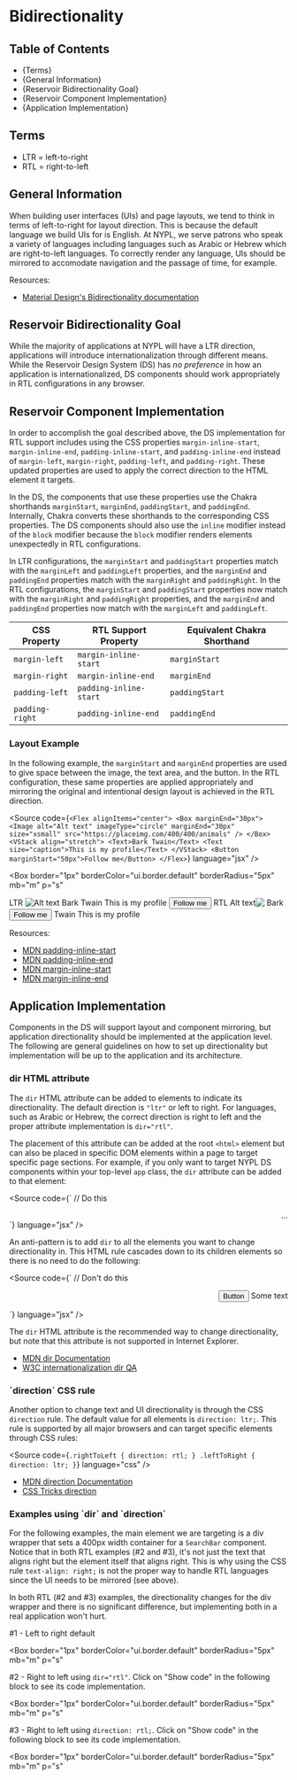 

<Meta title="Style Guide/Bidirectionality" />

# Bidirectionality

## Table of Contents

- {<Link href="#terms" target="_self">Terms</Link>}
- {<Link href="#general-information" target="_self">General Information</Link>}
- {<Link href="#reservoir-bidirectionality-goal" target="_self">Reservoir Bidirectionality Goal</Link>}
- {<Link href="#reservoir-component-implementation" target="_self">Reservoir Component Implementation</Link>}
- {<Link href="#application-implementation" target="_self">Application Implementation</Link>}

## Terms

- LTR = left-to-right
- RTL = right-to-left

## General Information

When building user interfaces (UIs) and page layouts, we tend to think in terms
of left-to-right for layout direction. This is because the default language we
build UIs for is English. At NYPL, we serve patrons who speak a variety of
languages including languages such as Arabic or Hebrew which are right-to-left
languages. To correctly render any language, UIs should be mirrored to accomodate
navigation and the passage of time, for example.

Resources:

- [Material Design's Bidirectionality documentation](https://material.io/design/usability/bidirectionality.html)

## Reservoir Bidirectionality Goal

While the majority of applications at NYPL will have a LTR direction,
applications will introduce internationalization through different means. While
the Reservoir Design System (DS) has _no preference_ in how an application is
internationalized, DS components should work appropriately in RTL configurations
in any browser.

## Reservoir Component Implementation

In order to accomplish the goal described above, the DS implementation for RTL
support includes using the CSS properties `margin-inline-start`,
`margin-inline-end`, `padding-inline-start`, and `padding-inline-end` instead of
`margin-left`, `margin-right`, `padding-left`, and `padding-right`. These updated
properties are used to apply the correct direction to the HTML element it targets.

In the DS, the components that use these properties use the Chakra shorthands
`marginStart`, `marginEnd`, `paddingStart`, and `paddingEnd`. Internally, Chakra
converts these shorthands to the corresponding CSS properties. The DS components
should also use the `inline` modifier instead of the `block` modifier because the
`block` modifier renders elements unexpectedly in RTL configurations.

In LTR configurations, the `marginStart` and `paddingStart` properties match
with the `marginLeft` and `paddingLeft` properties, and the `marginEnd` and
`paddingEnd` properties match with the `marginRight` and `paddingRight`. In the
RTL configurations, the `marginStart` and `paddingStart` properties now match
with the `marginRight` and `paddingRight` properties, and the `marginEnd` and
`paddingEnd` properties now match with the `marginLeft` and `paddingLeft`.

| CSS Property    | RTL Support Property   | Equivalent Chakra Shorthand |
| --------------- | ---------------------- | --------------------------- |
| `margin-left`   | `margin-inline-start`  | `marginStart`               |
| `margin-right`  | `margin-inline-end`    | `marginEnd`                 |
| `padding-left`  | `padding-inline-start` | `paddingStart`              |
| `padding-right` | `padding-inline-end`   | `paddingEnd`                |

### Layout Example

In the following example, the `marginStart` and `marginEnd` properties are used
to give space between the image, the text area, and the button. In the RTL
configuration, these same properties are applied appropriately and mirroring
the original and intentional design layout is achieved in the RTL direction.

<Source
  code={`
<Flex alignItems="center">
  <Box marginEnd="30px">
    <Image
      alt="Alt text"
      imageType="circle"
      marginEnd="30px"
      size="xsmall"
      src="https://placeimg.com/400/400/animals"
    />
  </Box>
  <VStack align="stretch">
    <Text>Bark Twain</Text>
    <Text size="caption">This is my profile</Text>
  </VStack>
  <Button marginStart="50px">Follow me</Button>
</Flex>
`}
  language="jsx"
/>

<Box
  border="1px"
  borderColor="ui.border.default"
  borderRadius="5px"
  mb="m"
  p="s"
>
  <VStack align="stretch" gap="30px">
    <Box>
      <Heading level="three">LTR</Heading>
      <Flex alignItems="center">
        <Box marginEnd="30px">
          <Image
            alt="Alt text"
            imageType="circle"
            marginEnd="30px"
            size="xsmall"
            src="https://placeimg.com/400/400/animals"
          />
        </Box>
        <VStack align="stretch">
          <Text>Bark Twain</Text>
          <Text size="caption">This is my profile</Text>
        </VStack>
        <Button marginStart="50px">Follow me</Button>
      </Flex>
    </Box>
    <Box dir="rtl">
      <Heading level="three">RTL</Heading>
      <Flex alignItems="center">
        <Box marginEnd="30px">
          <Image
            alt="Alt text"
            imageType="circle"
            marginEnd="30px"
            size="xsmall"
            src="https://placeimg.com/400/400/animals"
          />
        </Box>
        <VStack align="stretch">
          <Text>Bark Twain</Text>
          <Text size="caption">This is my profile</Text>
        </VStack>
        <Button marginStart="50px">Follow me</Button>
      </Flex>
    </Box>
  </VStack>
</Box>

Resources:

- [MDN padding-inline-start](https://developer.mozilla.org/en-US/docs/Web/CSS/padding-inline-start)
- [MDN padding-inline-end](https://developer.mozilla.org/en-US/docs/Web/CSS/padding-inline-end)
- [MDN margin-inline-start](https://developer.mozilla.org/en-US/docs/Web/CSS/margin-inline-start)
- [MDN margin-inline-end](https://developer.mozilla.org/en-US/docs/Web/CSS/margin-inline-end)

## Application Implementation

Components in the DS will support layout and component mirroring, but application
directionality should be implemented at the application level. The following are
general guidelines on how to set up directionality but implementation will be up
to the application and its architecture.

### dir HTML attribute

The `dir` HTML attribute can be added to elements to indicate its directionality.
The default direction is `"ltr"` or left to right. For languages, such as Arabic
or Hebrew, the correct direction is right to left and the proper attribute
implementation is `dir="rtl"`.

The placement of this attribute can be added at the root `<html>` element but can
also be placed in specific DOM elements within a page to target specific page
sections. For example, if you only want to target NYPL DS components within your
top-level `app` class, the `dir` attribute can be added to that element:

<Source
  code={`
// Do this
<div className="app" dir="rtl">
  ...
</div>
`}
  language="jsx"
/>

An anti-pattern is to add `dir` to all the elements you want to change
directionality in. This HTML rule cascades down to its children elements so
there is no need to do the following:

<Source
  code={`
// Don't do this
<div className="app" dir="rtl">
  <div dir="rtl">
    <p dir="rtl">
      Some text <button dir="rtl">Button</button>
    </p>
  </div>
</div>
`}
  language="jsx"
/>

The `dir` HTML attribute is the recommended way to change directionality, but
note that this attribute is not supported in Internet Explorer.

- [MDN dir Documentation](https://developer.mozilla.org/en-US/docs/Web/HTML/Global_attributes/dir)
- [W3C internationalization dir QA](https://www.w3.org/International/questions/qa-html-dir)

### \`direction\` CSS rule

Another option to change text and UI directionality is through the CSS `direction`
rule. The default value for all elements is `direction: ltr;`. This rule is
supported by all major browsers and can target specific elements through CSS rules:

<Source
  code={`
.rightToLeft {
  direction: rtl;
}
.leftToRight {
  direction: ltr;
}
`}
  language="css"
/>

- [MDN direction Documentation](https://developer.mozilla.org/en-US/docs/Web/CSS/direction)
- [CSS Tricks direction](https://css-tricks.com/almanac/properties/d/direction/)

### Examples using \`dir\` and \`direction\`

For the following examples, the main element we are targeting is a div wrapper
that sets a 400px width container for a `SearchBar` component. Notice that in both
RTL examples (#2 and #3), it's not just the text that aligns right but the element
itself that aligns right. This is why using the CSS rule `text-align: right;` is
not the proper way to handle RTL languages since the UI needs to be mirrored (see above).

In both RTL (#2 and #3) examples, the directionality changes for the div wrapper
and there is no significant difference, but implementing both in a real application
won't hurt.

#1 - Left to right default

<Box
  border="1px"
  borderColor="ui.border.default"
  borderRadius="5px"
  mb="m"
  p="s"
>
  <div style={{ width: "400px" }}>
    <SearchBar
      helperText="Use a keyword or phrase to search!"
      id="example1"
      isRequired
      textInputProps={{
        labelText: "Item Search",
        name: "textInputName",
        placeholder: "Item Search",
      }}
    />
  </div>
</Box>

#2 - Right to left using `dir="rtl"`. Click on "Show code" in the following
block to see its code implementation.

<Box
  border="1px"
  borderColor="ui.border.default"
  borderRadius="5px"
  mb="m"
  p="s"
>
  <div dir="rtl">
    <div style={{ width: "400px" }}>
      <SearchBar
        helperText="استخدم كلمة رئيسية أو عبارة للبحث!"
        id="example2"
        isRequired
        textInputProps={{
          labelText: "Item Search",
          name: "textInputName",
          placeholder: "Item Search",
        }}
      />
    </div>
  </div>
</Box>

#3 - Right to left using `direction: rtl;`. Click on "Show code" in the following
block to see its code implementation.

<Box
  border="1px"
  borderColor="ui.border.default"
  borderRadius="5px"
  mb="m"
  p="s"
>
  <div style={{ direction: "rtl" }}>
    <div style={{ width: "400px" }}>
      <SearchBar
        helperText="استخدم كلمة رئيسية أو عبارة للبحث!"
        id="example3"
        isRequired
        textInputProps={{
          labelText: "Item Search",
          name: "textInputName",
          placeholder: "Item Search",
        }}
      />
    </div>
  </div>
</Box>
